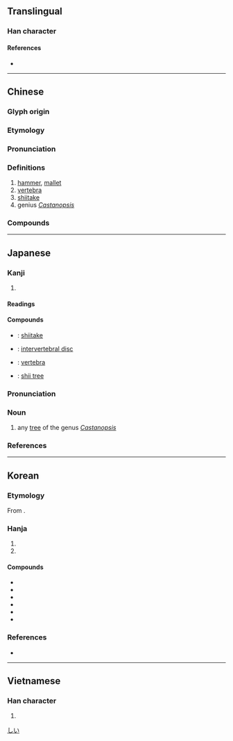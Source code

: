 {{character info}}
==Translingual==

===Han character===
{{Han char|rn=75|rad=木|as=08|sn=12|four=40914|canj=DOG|ids=⿰木隹}}

====References====
* {{Han ref|kx=0536.110|dkj=15024|dj=0924.010|hdz=21233.100|uh=690E|ud=26894|bh=B4D5|bd=46293}}

----

==Chinese==
{{zh-forms}}

===Glyph origin===
{{Han etym}}

===Etymology===
{{rfe|zh|What relation is there between [[錘]], [[槌]], [[鎚]], and [[椎]]?}}

===Pronunciation===
{{zh-pron
|m=chuí,zhuī
|m_note=chuí - literary (“hammer,”); zhuī - vernacular (“vertebra, shiitake, Castanopsis”)
|c=ceoi4,zeoi1
|mn=qz,tw,xm,zz:chui
|mc=y
|oc=y
|ma=
|cat=n
}}

===Definitions===
{{zh-hanzi}}

# [[hammer]], [[mallet]]
# [[vertebra]]
# [[shiitake]]
# genius ''[[Castanopsis]]''

===Compounds===
{{zh-der|回椎|尾椎骨|尾椎|剝膚椎髓|博浪飛椎|椎心蝕骨|椎骨|椎拍輐斷|椎輪大輅|打熱椎|泣血椎心|椎棒|椎心|椎埋|椎床倒枕|椎髻|椎魯|椎輪|椎秦|椎牛饗士|椎心泣血|鏈椎|脊椎|腰椎神經|脊椎骨|胸椎|腰椎穿刺|腰椎|頸椎|脊椎動物|椎子|椎間板|椎茸|圓椎|椎孔}}

{{zh-cat|Beech family plants}}

----

==Japanese==

===Kanji===
{{ja-kanji|grade=|rs=木08}}

# {{rfdef|ja|sort=木08}}

====Readings====
{{ja-readings
|goon=すい, ずい<づい
|kanon=すい, つい<つい
|kun=つち-, う-つ, しい-<しひ-
}}

====Compounds====
{{der-top|Compounds}}
* {{ja-r|椎%茸|しい%たけ}}: [[shiitake]]
* {{ja-r|椎%間%板|つい%かん%ばん}}: [[intervertebral disc]]
* {{ja-r|椎%骨|つい%こつ}}: [[vertebra]]
* {{ja-r|円%椎|つぶら%じい}}: [[shii tree]]
{{der-bottom}}

{{wikipedia|lang=ja}}
{{ja-kanjitab|しい|yomi=k}}

===Pronunciation===
{{ja-pron|yomi=k|しい|acc=1|acc_ref=DJR,NHK}}

===Noun===
{{ja-noun|しい|シイ|hhira=しひ}}

# any [[tree]] of the genus ''[[Castanopsis]]''

===References===
<references/>

[[Category:ja:Beech family plants|しい]]

----

==Korean==

===Etymology===
From {{der|ko|ltc|-}} {{ltc-l|椎}}. {{hanja-hunmong|퇴|thwoy|器皿}}

===Hanja===
{{ko-hanja-search}}
{{ko-hanja|몽치|추}}

# {{hanja form of|추|[[mallet]]}}
# {{hanja form of|추|{{lb|ko|anatomy}} [[spine]]}}

====Compounds====
{{der-top3|Compounds}}
* {{ko-l|척추|脊椎}}
* {{ko-l|경추|頸椎}}
* {{ko-l|추골|椎骨}}
* {{ko-l|요추|腰椎}}
* {{ko-l|미추|尾椎}}
* {{ko-l|흉추|胸椎}}
{{der-bottom}}

===References===
* {{R:hanjadoc|5110}}

----

==Vietnamese==

===Han character===
{{vi-readings|reading=chòi, choi, chuỳ, dùi, truy, chuy|rs=木08}}

# {{rfdef|vi|sort=木08}}